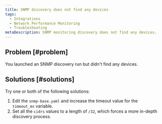 ```yaml
---
title: SNMP discovery does not find any devices
tags:
  - Integrations
  - Network Performance Monitoring
  - Troubleshooting
metaDescription: SNMP monitoring discovery does not find any devices.
---
```


## Problem [#problem]

You launched an SNMP discovery run but didn't find any devices.

## Solutions [#solutions]

Try one or both of the following solutions:

1. Edit the `snmp-base.yaml` and increase the timeout value for the `timeout_ms` variable.
2. Set all the `cidrs` values to a length of `/32`, which forces a more in-depth discovery process. 